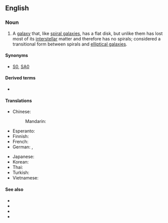 ==English==

===Noun===
{{wikipedia}}
{{en-noun}}

# {{lb|en|galaxy}} A [[galaxy]] that, like [[spiral galaxy|spiral galaxies]], has a flat disk, but unlike them has lost most of its [[interstellar]] matter and therefore has no spirals; considered a transitional form between spirals and [[elliptical galaxy|elliptical galaxies]].

====Synonyms====
* [[S0]], [[SA0]]

====Derived terms====
* {{l|en|barred lenticular galaxy}}

====Translations====
{{trans-top|galaxy that has flat disk but has lost most of its interstellar matter}}
* Chinese:
*: Mandarin: {{t|cmn|透鏡狀星系|tr=bàngxuán xīngxì}}
* Esperanto: {{t|eo|lensosimila galaksio}}
* Finnish: {{t|fi|[[linssimäinen]] [[galaksi]]}}
* French: {{t|fr|galaxie lenticulaire|f}}
* German: {{t|de|lentikuläre Galaxie|f}}, {{t|de|linsenförmige Galaxie|f}}
{{trans-mid}}
* Japanese: {{t|ja|レンズ状銀河|tr=renzujō ginga}}
* Korean: {{t|ko|렌즈형은하}}
* Thai: {{t|th|ดาราจักรชนิดลูกสะบ้า|tr=daa-raa-jàk chá-nít lûuk-sà-bâa}}
* Turkish: {{t|tr|merceksi galaksi}}
* Vietnamese: {{t|vi|thiên hà hình hạt đậu}}
{{trans-bottom}}

====See also====
* {{l|en|elliptical galaxy}}
* {{l|en|spiral galaxy}}
* {{l|en|barred spiral galaxy}}
* {{l|en|irregular galaxy}}
